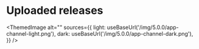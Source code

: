 # Uploaded releases


<ThemedImage
  alt=""
  sources={{
    light: useBaseUrl('/img/5.0.0/app-channel-light.png'),
    dark: useBaseUrl('/img/5.0.0/app-channel-dark.png'),
  }}
/>
